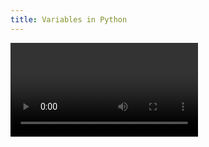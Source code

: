 ```yaml
---
title: Variables in Python
---
```


<Video id="TqPzwenhMj0" />

<Steps>
  <Step>
    A variable is a named container used to store data (value).\
    In Python, variables are created automatically when a value is assigned to them.

    ### Example:

    ```python
    x = 2          # x is the variable, 2 is the value
    print(x + 3)   # Output: 5

    y = 3
    print(x + y)   # Output: 5
    ```

    * Variables are **mutable**, meaning their values can be changed during execution.

    ```python
    x = 9
    print(x)      # Output: 9
    print(x + y)  # Output: 12
    ```
  </Step>

  <Step>
    ## Accessing Undefined Variables

    If you try to use a variable that is not defined, Python throws a **NameError**.

    ### Example:

    ```python
    abc
    # Traceback (most recent call last):
    # NameError: name 'abc' is not defined. Did you mean: 'abs'?
    ```
  </Step>

  <Step>
    ## Using the Underscore `_`

    Python automatically stores the result of the last executed expression in the variable `_`.

    ### Example:

    ```python
    x = 5
    y = 3
    x + y        # Output: 8
    _ + y        # Output: 11 (since _ stores previous output 8)
    ```
  </Step>

  <Step>
    ## Strings as Variables

    * Strings in Python can be written using **single (‘ ’)** or **double (“ ”)** quotes.
    * Variables can store string values just like numbers.

    ### Example:

    ```python
    name = "youtube"
    print(name)             # Output: youtube
    print(name + " rocks")  # Output: youtube rocks
    ```

    Incorrect concatenation:

    ```python
    print(name ' rocks')  # SyntaxError
    ```
  </Step>

  <Step>
    ## String Indexing and Slicing

    ### (a) Positive Indexing

    Each character in a string has an index:

    ```
    y   o   u   t   u   b   e
    0   1   2   3   4   5   6
    ```

    ### (b) Negative Indexing

    Python also supports negative indexing:

    ```
    y   o   u   t   u   b   e
    -7 -6  -5  -4  -3  -2  -1
    ```

    ### Examples:

    ```python
    name = "youtube"

    print(name[0])     # 'y'
    print(name[6])     # 'e'
    print(name[-1])    # 'e'

    print(name[0:2])   # 'yo'  (characters from index 0 to 1)
    print(name[1:4])   # 'out'
    print(name[1:])    # 'outube' (from index 1 till end)
    print(name[:4])    # 'yout'
    print(name[3:10])  # 'tube' (index out of range is ignored)
    print(name[-5:-2]) # 'utu'
    ```

    ### Special Cases:

    ```python
    print(name[:])     # 'youtube'  (entire string)
    print(name[:0])    # '' (empty string)
    ```
  </Step>

  <Step>
    ## Strings are Immutable

    In Python, **strings cannot be modified** once created.\
    Attempting to assign new characters to existing string indices results in an error.

    ### Example:

    ```python
    name = "youtube"
    name[0] = "r"  
    # TypeError: 'str' object does not support item assignment
    ```
  </Step>

  <Step>
    ## String Concatenation

    Strings can be joined using the `+` operator.

    ### Example:

    ```python
    name = "youtube"
    print("my " + name[3:])   # Output: my tube
    ```
  </Step>

  <Step>
    ## Built-in Function: `len()`

    The `len()` function returns the total number of characters in a string.

    ### Example:

    ```python
    myname = "Navin Reddy"
    print(len(myname))   # Output: 11
    ```
  </Step>

  <Step>
    ## Summary

    * Variables are containers for values and can be reassigned.
    * Using an undefined variable raises a NameError.
    * `_` stores the last evaluated result.
    * Strings can be assigned, concatenated, sliced, and indexed.
    * Strings are **immutable** (cannot be changed after creation).
    * `len()` is used to find the length of a string.
  </Step>
</Steps>
